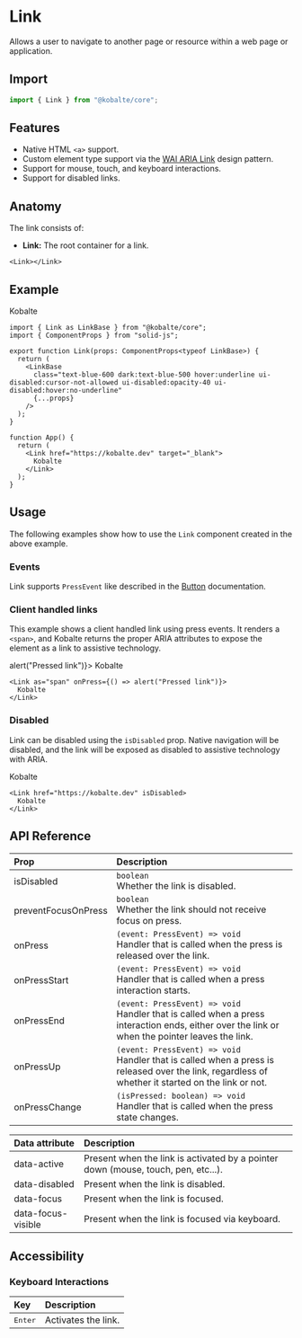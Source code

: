 
# Link

Allows a user to navigate to another page or resource within a web page or application.

## Import

```ts
import { Link } from "@kobalte/core";
```

## Features

- Native HTML `<a>` support.
- Custom element type support via the [WAI ARIA Link](https://www.w3.org/WAI/ARIA/apg/patterns/link/) design pattern.
- Support for mouse, touch, and keyboard interactions.
- Support for disabled links.

## Anatomy

The link consists of:

- **Link:** The root container for a link.

```tsx
<Link></Link>
```

## Example

<Preview>
  <Link href="https://kobalte.dev" target="_blank">
    <span>Kobalte</span>
  </Link>
</Preview>

```tsx
import { Link as LinkBase } from "@kobalte/core";
import { ComponentProps } from "solid-js";

export function Link(props: ComponentProps<typeof LinkBase>) {
  return (
    <LinkBase
      class="text-blue-600 dark:text-blue-500 hover:underline ui-disabled:cursor-not-allowed ui-disabled:opacity-40 ui-disabled:hover:no-underline"
      {...props}
    />
  );
}

function App() {
  return (
    <Link href="https://kobalte.dev" target="_blank">
      Kobalte
    </Link>
  );
}
```

## Usage

The following examples show how to use the `Link` component created in the above example.

### Events

Link supports `PressEvent` like described in the [Button](/docs/components/button#events) documentation.

### Client handled links

This example shows a client handled link using press events. It renders a `<span>`, and Kobalte returns the proper ARIA attributes to expose the element as a link to assistive technology.

<Preview>
  <Link as="span" onPress={() => alert("Pressed link")}>
    <span>Kobalte</span>
  </Link>
</Preview>

```tsx
<Link as="span" onPress={() => alert("Pressed link")}>
  Kobalte
</Link>
```

### Disabled

Link can be disabled using the `isDisabled` prop. Native navigation will be disabled, and the link will be exposed as disabled to assistive technology with ARIA.

<Preview>
  <Link href="https://kobalte.dev" isDisabled>
    <span>Kobalte</span>
  </Link>
</Preview>

```tsx
<Link href="https://kobalte.dev" isDisabled>
  Kobalte
</Link>
```

## API Reference

| Prop                | Description                                                                                                                                             |
| :------------------ | :------------------------------------------------------------------------------------------------------------------------------------------------------ |
| isDisabled          | `boolean` <br/> Whether the link is disabled.                                                                                                           |
| preventFocusOnPress | `boolean` <br/> Whether the link should not receive focus on press.                                                                                     |
| onPress             | `(event: PressEvent) => void` <br/> Handler that is called when the press is released over the link.                                                    |
| onPressStart        | `(event: PressEvent) => void` <br/> Handler that is called when a press interaction starts.                                                             |
| onPressEnd          | `(event: PressEvent) => void` <br/> Handler that is called when a press interaction ends, either over the link or when the pointer leaves the link.     |
| onPressUp           | `(event: PressEvent) => void` <br/> Handler that is called when a press is released over the link, regardless of whether it started on the link or not. |
| onPressChange       | `(isPressed: boolean) => void` <br/> Handler that is called when the press state changes.                                                               |

| Data attribute     | Description                                                                       |
| :----------------- | :-------------------------------------------------------------------------------- |
| data-active        | Present when the link is activated by a pointer down (mouse, touch, pen, etc...). |
| data-disabled      | Present when the link is disabled.                                                |
| data-focus         | Present when the link is focused.                                                 |
| data-focus-visible | Present when the link is focused via keyboard.                                    |

## Accessibility

### Keyboard Interactions

| Key              | Description         |
| :--------------- | :------------------ |
| <Kbd>Enter</Kbd> | Activates the link. |
